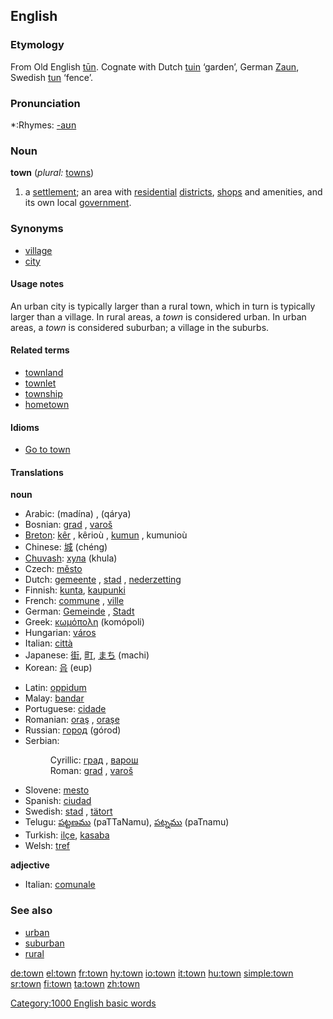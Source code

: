 ==English==

{{rank|show|terms|sort|435|town|dark|ye|common}}

===Etymology===
From Old English [[tun|tūn]]. Cognate with Dutch [[tuin]] ‘garden’, German [[Zaun]], Swedish [[tun]] ‘fence’.

===Pronunciation===
{{IPA|/taʊn/}}
*:Rhymes: [[Rhymes:English:-aʊn|-aʊn]]

===Noun===
'''town''' (''plural:'' [[towns]])

#a [[settlement]]; an area with [[residential]] [[district]]s, [[shop]]s and amenities, and its own local [[government]].

===Synonyms===
*[[village]]
*[[city]]

====Usage notes====
An urban city is typically larger than a rural town, which in turn is typically larger than a village. In rural areas, a ''town'' is considered urban. In urban areas, a ''town'' is considered suburban; a village in the suburbs.

====Related terms====
*[[townland]]
*[[townlet]]
*[[township]]
*[[hometown]]

====Idioms====
*[[Go to town]]

====Translations====
'''noun'''
{{top}}
*Arabic: {{ARchar|[[مدينة]]}} (madína) {{f}}, {{ARchar|[[قرية|قَرْيَةٌ]]}} (qárya) {{f}}
*Bosnian: [[grad#Bosnian|grad]] {{m}}, [[varoš]]
*[[Breton]]: [[kêr]] {{f}}, kêrioù {{p}}, [[kumun]] {{f}}, kumunioù {{p}}
*Chinese: [[城]] (chéng)
*[[Chuvash]]: [[хула]] (khula)
*Czech: [[město]] {{n}}
*Dutch: [[gemeente]] {{f}}, [[stad]] {{f}}, [[nederzetting]] {{f}}
*Finnish: [[kunta]], [[kaupunki]]
*French: [[commune]] {{f}}, [[ville]] {{f}}
*German: [[Gemeinde]] {{f}}, [[Stadt]] {{f}}
*Greek: [[κωμόπολη]] (komópoli) {{f}}
*Hungarian: [[város]]
*Italian: [[città]] {{f}}
*Japanese: [[街]], [[町]], [[まち]] (machi)
*Korean: [[읍]] (eup)
{{mid}}
*Latin: [[oppidum]] {{n}}
*Malay: [[bandar]]
*Portuguese: [[cidade]] {{f}}
*Romanian: [[oraş]] {{n}}, [[oraşe]] {{p}}
*Russian: [[город]] (górod) {{m}}
*Serbian:
*:Cyrillic: [[град#Serbian|град]] {{m}}, [[варош]]
*:Roman: [[grad]] {{m}}, [[varoš]]
*Slovene: [[mesto]] {{n}}
*Spanish: [[ciudad]] {{f}}
*Swedish: [[stad]] {{c}}, [[tätort]] {{c}}
*Telugu: [[పట్టణము]] (paTTaNamu), [[పట్నము]] (paTnamu)
*Turkish: [[ilçe]], [[kasaba]]
*Welsh: [[tref]] {{f}}
{{bottom}}
'''adjective'''
{{top}}
*Italian: [[comunale]]
{{mid}}
{{bottom}}

===See also===
*[[urban]]
*[[suburban]]
*[[rural]]

[[Category:1000 English basic words]]

[[de:town]]
[[el:town]]
[[fr:town]]
[[hy:town]]
[[io:town]]
[[it:town]]
[[hu:town]]
[[simple:town]]
[[sr:town]]
[[fi:town]]
[[ta:town]]
[[zh:town]]
